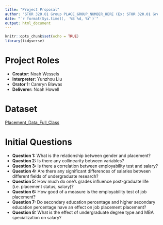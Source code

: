 ```yaml
---
title: "Project Proposal"
author: "STOR 320.01 Group PLACE_GROUP_NUMBER_HERE (Ex: STOR 320.01 Group 12)"
date: "`r format(Sys.time(), '%B %d, %Y')`"
output: html_document
---
```


```r
knitr::opts_chunk$set(echo = TRUE)
library(tidyverse)
```

# Project Roles

- **Creator:** Noah Wessels
- **Interpreter:** Yunzhou Liu
- **Orator 1:** Camryn Blawas
- **Deliverer:** Noah Howell

# Dataset

[Placement_Data_Full_Class](https://www.kaggle.com/benroshan/factors-affecting-campus-placement/data)

# Initial Questions

- **Question 1:** What is the relationship between gender and placement?
- **Question 2:** Is there any collinearity between variables?
- **Question 3:** Is there a correlation between employability test and salary? 
- **Question 4:** Are there any significant differences of salaries between different fields of undergraduate research?
- **Question 5:** How much do one's grades influence post-graduate life (i.e. placement status, salary)?
- **Question 6:** How good of a measure is the employability test of job placement?
- **Question 7:** Do secondary education percentage and higher secondary education percentage have an effect on job placement placement?
- **Question 8:** What is the effect of undergraduate degree type and MBA specialization on salary?